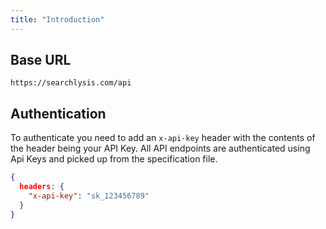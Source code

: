 ```yaml
---
title: "Introduction"
---
```


## Base URL

```
https://searchlysis.com/api
```

## Authentication

To authenticate you need to add an `x-api-key` header with the contents of the header being your API Key. All API endpoints are authenticated using Api Keys and picked up from the specification file.

```json API Key
{
  headers: {
    "x-api-key": "sk_123456789"
  }
}
```